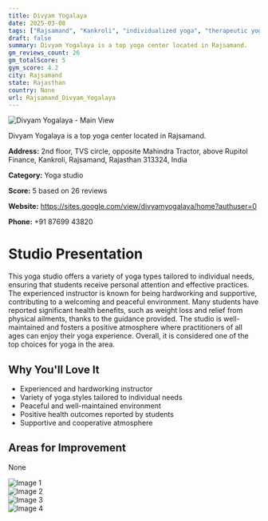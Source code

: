 ```yaml
---
title: Divyam Yogalaya
date: 2025-03-08
tags: ["Rajsamand", "Kankroli", "individualized yoga", "therapeutic yoga", "peaceful atmosphere", "well-maintained", "Rajsamand"]  
draft: false
summary: Divyam Yogalaya is a top yoga center located in Rajsamand.
gm_reviews_count: 26
gm_totalScore: 5
gym_score: 4.2
city: Rajsamand
state: Rajasthan
country: None
url: Rajsamand_Divyam_Yogalaya
---
```


<div className="aspect-[16/9] relative my-8">
  <img 
    src="https://lh5.googleusercontent.com/p/AF1QipPSrtrP9C3w5EsJIplxX8up6c_KcpL-KwUxqL7C=w1920-h1080-k-no"
    alt="Divyam Yogalaya - Main View"
    className="object-cover absolute inset-0 w-full h-full rounded-lg"
  />
</div>

Divyam Yogalaya is a top yoga center located in Rajsamand.

**Address:** 2nd floor, TVS circle, opposite Mahindra Tractor, above Rupitol Finance, Kankroli, Rajsamand, Rajasthan 313324, India

**Category:** Yoga studio

**Score:** 5 based on 26 reviews

**Website:** https://sites.google.com/view/divyamyogalaya/home?authuser=0

**Phone:** +91 87699 43820

# Studio Presentation

This yoga studio offers a variety of yoga types tailored to individual needs, ensuring that students receive personal attention and effective practices. The experienced instructor is known for being hardworking and supportive, contributing to a welcoming and peaceful environment. Many students have reported significant health benefits, such as weight loss and relief from physical ailments, thanks to the guidance provided. The studio is well-maintained and fosters a positive atmosphere where practitioners of all ages can enjoy their yoga experience. Overall, it is considered one of the top choices for yoga in the area.

## Why You'll Love It

- Experienced and hardworking instructor
- Variety of yoga styles tailored to individual needs
- Peaceful and well-maintained environment
- Positive health outcomes reported by students
- Supportive and cooperative atmosphere

## Areas for Improvement

None

<div className="grid grid-cols-1 xl:grid-cols-2 gap-4 my-8">
<div className="aspect-[4/3] relative"><img src="https://lh3.googleusercontent.com/p/AF1QipPq91NC4vdKSo_pjZCLUUNxVX3Bu0lFuXzveJ9e=w1920-h1080-k-no" alt="Image 1" className="object-cover absolute inset-0 w-full h-full rounded-lg" /></div>
<div className="aspect-[4/3] relative"><img src="https://lh5.googleusercontent.com/p/AF1QipNNdVLFGjbOeC7NDmgaPX7f-xeGnmdeaKjUME8W=w1920-h1080-k-no" alt="Image 2" className="object-cover absolute inset-0 w-full h-full rounded-lg" /></div>
<div className="aspect-[4/3] relative"><img src="https://lh5.googleusercontent.com/p/AF1QipN-WUVvupZISk5eBuhGilvfOQIFSUHb-mr9KAaQ=w1920-h1080-k-no" alt="Image 3" className="object-cover absolute inset-0 w-full h-full rounded-lg" /></div>
<div className="aspect-[4/3] relative"><img src="https://lh5.googleusercontent.com/p/AF1QipM8CUeB7wZk5ost9XeXv3aNeMFOL-tiq5PwouCl=w1920-h1080-k-no" alt="Image 4" className="object-cover absolute inset-0 w-full h-full rounded-lg" /></div>
</div>
